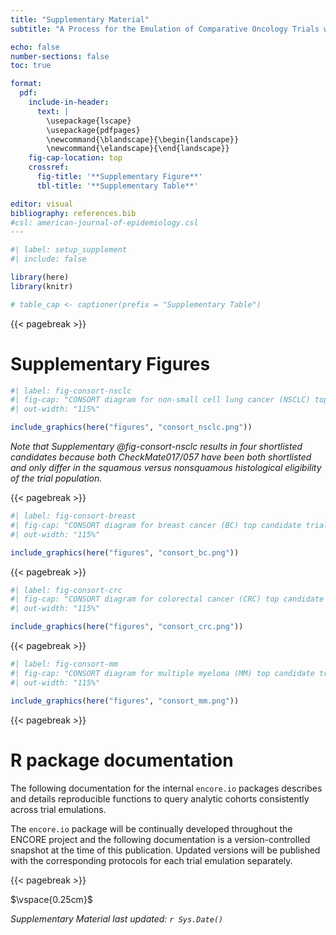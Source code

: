 ```yaml
---
title: "Supplementary Material"
subtitle: "A Process for the Emulation of Comparative Oncology Trials with Real-world Evidence (ENCORE)"

echo: false
number-sections: false
toc: true

format: 
  pdf:
    include-in-header: 
      text: |
        \usepackage{lscape}
        \usepackage{pdfpages}
        \newcommand{\blandscape}{\begin{landscape}}
        \newcommand{\elandscape}{\end{landscape}}
    fig-cap-location: top
    crossref:
      fig-title: '**Supplementary Figure**'
      tbl-title: '**Supplementary Table**'

editor: visual
bibliography: references.bib
#csl: american-journal-of-epidemiology.csl
---
```


```r
#| label: setup_supplement
#| include: false

library(here)
library(knitr)

# table_cap <- captioner(prefix = "Supplementary Table")
```

{{< pagebreak >}}

# Supplementary Figures

```r
#| label: fig-consort-nsclc
#| fig-cap: "CONSORT diagram for non-small cell lung cancer (NSCLC) top candidate trials."
#| out-width: "115%"

include_graphics(here("figures", "consort_nsclc.png"))
```

*Note that Supplementary @fig-consort-nsclc results in four shortlisted candidates because both CheckMate017/057 have been both shortlisted and only differ in the squamous versus nonsquamous histological eligibility of the trial population.*

{{< pagebreak >}}

```r
#| label: fig-consort-breast
#| fig-cap: "CONSORT diagram for breast cancer (BC) top candidate trials."
#| out-width: "115%"

include_graphics(here("figures", "consort_bc.png"))
```

{{< pagebreak >}}

```r
#| label: fig-consort-crc
#| fig-cap: "CONSORT diagram for colorectal cancer (CRC) top candidate trials."
#| out-width: "115%"

include_graphics(here("figures", "consort_crc.png"))
```

{{< pagebreak >}}

```r
#| label: fig-consort-mm
#| fig-cap: "CONSORT diagram for multiple myeloma (MM) top candidate trials."
#| out-width: "115%"

include_graphics(here("figures", "consort_mm.png"))
```

{{< pagebreak >}}

# R package documentation

The following documentation for the internal `encore.io` packages describes and details reproducible functions to query analytic cohorts consistently across trial emulations.

::: callout-important
The `encore.io` package will be continually developed throughout the ENCORE project and the following documentation is a version-controlled snapshot at the time of this publication. Updated versions will be published with the corresponding protocols for each trial emulation separately.
:::

\includepdf[pages=-]{encore.io_0.2.0.pdf}

{{< pagebreak >}}

$\vspace{0.25cm}$

*Supplementary Material last updated: `r Sys.Date()`*
